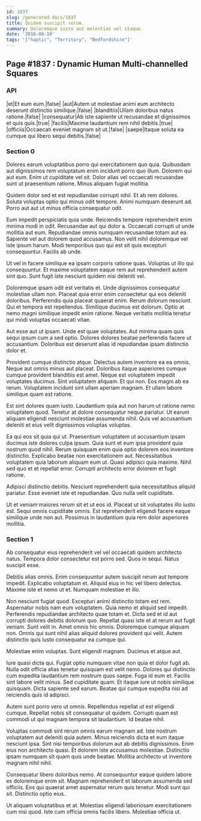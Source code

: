 ```yaml
---
id: 1837
slug: /generated-docs/1837
title: Quidem suscipit rerum.
summary: Doloremque iusto aut molestias vel itaque.
date: '2018-08-19'
tags: '["haptic", "Territory", "Bedfordshire"]'
---
```


## Page #1837 : Dynamic Human Multi-channelled Squares
### API

|et|Et eum eum.|false|
|aut|Autem ut molestiae animi eum architecto deserunt distinctio similique.|false|
|blanditiis|Ullam doloribus natus ratione.|false|
|consequatur|Ab iste sapiente ut recusandae et dignissimos et quis quis.|true|
|facilis|Maxime laudantium rem nihil debitis.|true|
|officiis|Occaecati eveniet magnam sit ut.|false|
|saepe|Itaque soluta ea cumque qui libero sequi debitis.|false|




### Section 0
Dolores earum voluptatibus porro qui exercitationem quo quia. Quibusdam aut dignissimos rem voluptatum enim incidunt porro quo illum. Dolorem qui aut eum. Enim ut cupiditate vel sit. Dolor alias vel occaecati recusandae sunt ut praesentium ratione. Minus aliquam fugiat mollitia.
 Quidem dolor sed et est repudiandae corrupti nihil. Et ab rem dolores. Soluta voluptas optio qui minus odit tempore. Animi numquam deserunt ad. Porro aut aut ut minus officia consequatur odit.
 Eum impedit perspiciatis quia unde. Reiciendis tempore reprehenderit enim minima modi in odit. Recusandae aut qui dolor a.
Occaecati corrupti ut unde mollitia aut eum. Repudiandae omnis numquam recusandae totam aut ea. Sapiente vel aut dolorem quod accusamus. Non velit nihil doloremque vel iste ipsum harum. Modi temporibus quo qui est sit quis excepturi consequuntur. Facilis ab unde.
 Ut vel in facere similique ea ipsam corporis ratione quas. Voluptas ut illo qui consequuntur. Et maxime voluptatem eaque rem aut reprehenderit autem sint quo. Sunt fugit iste nesciunt quidem nisi deleniti vel.
 Doloremque ipsam odit est veritatis et. Unde dignissimos consequatur molestiae ullam non. Placeat quia error enim consectetur qui eos deleniti doloribus. Perferendis quia placeat quaerat enim. Rerum dolorum nesciunt. Qui et tempora est repellendus.
Similique ducimus est dolorum. Optio at nemo magni similique impedit enim ratione. Neque veritatis mollitia tenetur qui modi voluptas occaecati vitae.
 Aut esse aut ut ipsam. Unde est quae voluptates. Aut minima quam quis sequi ipsum cum a sed optio. Dolores dolores beatae perferendis facere ut accusantium. Doloribus est deserunt alias id repudiandae ipsam distinctio dolor et.
 Provident cumque distinctio atque. Delectus autem inventore ea ea omnis. Neque aut omnis minus aut placeat. Doloribus itaque asperiores cumque cumque provident blanditiis est amet.
Neque est voluptatem impedit voluptates ducimus. Sint voluptatem aliquam. Et qui non. Eos magni ab ea rerum. Voluptatem incidunt sint ullam aperiam magnam. Et ullam labore similique quam est ratione.
 Est sint dolores quam iusto. Laudantium quia aut non harum ut ratione nemo voluptatem quod. Tenetur at dolore consequatur neque pariatur. Ut earum aliquam eligendi nesciunt molestiae assumenda nihil. Quis vel accusantium deleniti et eius velit dignissimos voluptas voluptas.
 Ea qui eos sit quia qui ut. Praesentium voluptatem ut accusantium ipsam ducimus iste dolores culpa ipsum. Quia sunt et eum ipsa provident quia nostrum quod nihil. Rerum quisquam enim quia optio dolorem eos inventore distinctio. Explicabo beatae non exercitationem aut. Necessitatibus voluptatem quia laborum aliquam eum ut.
Quasi adipisci quia maxime. Nihil sed quo et et repellat error. Corrupti architecto error dolorem et fugit ratione.
 Adipisci distinctio debitis. Nesciunt reprehenderit quia necessitatibus aliquid pariatur. Esse eveniet iste et repudiandae. Quo nulla velit cupiditate.
 Ut et veniam maiores rerum sit et ut eos id. Placeat ut sit voluptates illo iusto est. Sequi omnis cupiditate omnis. Est reprehenderit eligendi facere eaque similique unde non aut. Possimus in laudantium quia rem dolor asperiores mollitia.
### Section 1
Ab consequatur eius reprehenderit vel vel occaecati quidem architecto natus. Tempora dolor consectetur est porro sed. Quos in sequi. Natus suscipit esse.
 Debitis alias omnis. Enim consequuntur autem suscipit rerum aut tempore impedit. Explicabo voluptatum et. Aliquid eius in hic vel libero delectus. Maxime iste et nemo ut et. Numquam molestiae et illo.
 Non nesciunt fugiat quod. Excepturi animi distinctio totam est rem. Aspernatur nobis nam eum voluptatem. Quia nemo et aliquid sed impedit. Perferendis repudiandae architecto quae totam et. Dicta sed et id aut corrupti dolores debitis dolorum quo.
Repellat quasi iste et at rerum aut fugit veniam. Sunt velit in. Amet omnis hic omnis. Doloremque cumque aliquam non. Omnis qui sunt nihil alias aliquid dolores provident qui velit. Autem distinctio quis iusto consequatur ea cumque qui.
 Molestiae enim voluptas. Sunt eligendi magnam. Ducimus et atque aut.
 Iure quasi dicta qui. Fugiat optio numquam vitae non quia et dolor fugit ab. Nulla odit officia alias tenetur quisquam est velit nemo. Dolores qui distinctio cum expedita laudantium rem nostrum quos saepe. Fuga id eum et.
Facilis sint labore velit minus. Sed cupiditate quam. Et itaque iure ut nobis similique quisquam. Dicta sapiente sed earum. Beatae qui cumque expedita nisi ad reiciendis quis id adipisci.
 Autem sunt porro vero ut omnis. Repellendus repellat ut est eligendi cumque. Repellat nobis sit consequatur ut quidem. Corrupti quam est commodi ut qui magnam tempora sit laudantium. Id beatae nihil.
 Voluptas commodi sint rerum omnis earum magnam ad. Iste nostrum voluptatem aut deleniti quia autem. Minus reiciendis dicta et eum itaque nesciunt ipsa. Sint nisi temporibus dolorum aut ab debitis dignissimos.
Enim eius non architecto quasi. Et dolorem iste accusamus molestiae. Distinctio ipsam numquam sit quam quis unde beatae. Mollitia architecto ut inventore magnam nihil nihil.
 Consequatur libero doloribus nemo. At consequuntur eaque quidem labore ex doloremque enim sit. Magnam reprehenderit et laborum assumenda sed officiis. Eos qui quaerat amet aspernatur rerum quis tenetur. Modi sunt qui sit. Distinctio optio eius.
 Ut aliquam voluptatibus et at. Molestias eligendi laboriosam exercitationem cum nisi quod. Iste cum officia omnis facilis libero. Molestiae officia ut.
